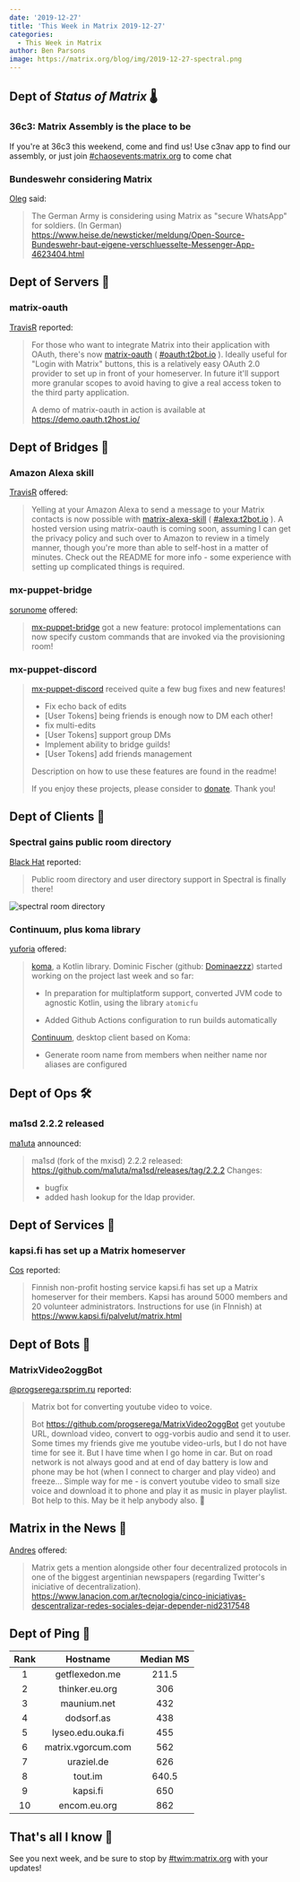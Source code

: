 ```yaml
---
date: '2019-12-27'
title: 'This Week in Matrix 2019-12-27'
categories:
  - This Week in Matrix
author: Ben Parsons
image: https://matrix.org/blog/img/2019-12-27-spectral.png
---
```


## Dept of *Status of Matrix* 🌡

### 36c3: Matrix Assembly is the place to be

If you're at 36c3 this weekend, come and find us! Use c3nav app to find our assembly, or just join [#chaosevents:matrix.org](https://matrix.to/#/#chaosevents:matrix.org) to come chat

### Bundeswehr considering Matrix

[Oleg](https://matrix.to/#/@oleg:fiksel.info) said:

> The German Army is considering using Matrix as "secure WhatsApp" for soldiers.
> (In German)
> <https://www.heise.de/newsticker/meldung/Open-Source-Bundeswehr-baut-eigene-verschluesselte-Messenger-App-4623404.html>

## Dept of Servers 🏢

### matrix-oauth

[TravisR](https://github.com/turt2live) reported:

> For those who want to integrate Matrix into their application with OAuth, there's now [matrix-oauth](https://github.com/turt2live/matrix-oauth) ( [#oauth:t2bot.io](https://matrix.to/#/#oauth:t2bot.io) ). Ideally useful for "Login with Matrix" buttons, this is a relatively easy OAuth 2.0 provider to set up in front of your homeserver. In future it'll support more granular scopes to avoid having to give a real access token to the third party application.
>
> A demo of matrix-oauth in action is available at <https://demo.oauth.t2host.io/>

## Dept of Bridges 🌉

### Amazon Alexa skill

[TravisR](https://github.com/turt2live) offered:

> Yelling at your Amazon Alexa to send a message to your Matrix contacts is now possible with [matrix-alexa-skill](https://github.com/turt2live/matrix-alexa-skill) ( [#alexa:t2bot.io](https://matrix.to/#/#alexa:t2bot.io) ). A hosted version using matrix-oauth is coming soon, assuming I can get the privacy policy and such over to Amazon to review in a timely manner, though you're more than able to self-host in a matter of minutes. Check out the README for more info - some experience with setting up complicated things is required.

### mx-puppet-bridge

[sorunome](https://matrix.to/#/@sorunome:sorunome.de) offered:

> [mx-puppet-bridge](https://github.com/Sorunome/mx-puppet-bridge) got a new feature: protocol implementations can now specify custom commands that are invoked via the provisioning room!

### mx-puppet-discord

> [mx-puppet-discord](https://github.com/Sorunome/mx-puppet-bridge) received quite a few bug fixes and new features!
>
> - Fix echo back of edits
> - [User Tokens] being friends is enough now to DM each other!
> - fix multi-edits
> - [User Tokens] support group DMs
> - Implement ability to bridge guilds!
> - [User Tokens] add friends management
>
> Description on how to use these features are found in the readme!
>
> If you enjoy these projects, please consider to [donate](https://liberapay.com/Sorunome). Thank you!

## Dept of Clients 📱

### Spectral gains public room directory

[Black Hat](https://matrix.to/#/@bhat:encom.eu.org) reported:

> Public room directory and user directory support in Spectral is finally there!

![spectral room directory](/blog/img/2019-12-27-spectral.png)

### Continuum, plus koma library

[yuforia](https://matrix.to/#/@uforia:matrix.org) offered:

> [koma](https://github.com/koma-im/koma-library), a Kotlin library. Dominic Fischer (github: [Dominaezzz](https://github.com/Dominaezzz)) started working on the project last week and so far:
>
> * In preparation for multiplatform support, converted JVM code to agnostic Kotlin, using the library `atomicfu`
>
> * Added Github Actions configuration to run builds automatically 
>
> [Continuum](https://github.com/koma-im/continuum-desktop), desktop client based on Koma:
>
> * Generate room name from members when neither name nor aliases are configured

## Dept of Ops 🛠

### ma1sd 2.2.2 released

[ma1uta](https://matrix.to/#/@ma1uta:ru-matrix.org) announced:

> ma1sd (fork of the mxisd) 2.2.2 released: <https://github.com/ma1uta/ma1sd/releases/tag/2.2.2>
> Changes:
> * bugfix
> * added hash lookup for the ldap provider.

## Dept of Services 🚀

### kapsi.fi has set up a Matrix homeserver

[Cos](https://matrix.to/#/@cos:hacklab.fi) reported:

> Finnish non-profit hosting service kapsi.fi has set up a Matrix homeserver for their members. Kapsi has around 5000 members and 20 volunteer administrators. Instructions for use (in FInnish) at <https://www.kapsi.fi/palvelut/matrix.html>

## Dept of Bots 🤖

### MatrixVideo2oggBot

[@progserega:rsprim.ru](https://matrix.to/#/@progserega:rsprim.ru) reported:

> Matrix bot for converting youtube video to voice.
>
> Bot <https://github.com/progserega/MatrixVideo2oggBot> get youtube URL, download video, convert to ogg-vorbis audio and send it to user.
> Some times my friends give me youtube video-urls, but I do not have time for see it. But I have time when I go home in car. But on road network is not always good and  at end of day battery is low and phone may be hot (when I connect to charger and play video) and freeze...
> Simple way for me - is convert youtube video to small size voice and download it to phone and play it as music in player playlist. Bot help to this.
> May be it help anybody also. 🙂

## Matrix in the News 📰

[Andres](https://matrix.to/#/@AndresCuccaro:matrix.org) offered:

> Matrix gets a mention alongside other four decentralized protocols in one of the biggest argentinian newspapers (regarding Twitter's iniciative of decentralization). <https://www.lanacion.com.ar/tecnologia/cinco-iniciativas-descentralizar-redes-sociales-dejar-depender-nid2317548>

## Dept of Ping 🏓

|Rank|Hostname|Median MS|
|:---:|:---:|:---:|
|1|getflexedon.me|211.5|
|2|thinker.eu.org|306|
|3|maunium.net|432|
|4|dodsorf.as|438|
|5|lyseo.edu.ouka.fi|455|
|6|matrix.vgorcum.com|562|
|7|uraziel.de|626|
|8|tout.im|640.5|
|9|kapsi.fi|650|
|10|encom.eu.org|862|

## That's all I know 🏁

See you next week, and be sure to stop by [#twim:matrix.org] with your updates!

[#TWIM:matrix.org]: <https://matrix.to/#/#TWIM:matrix.org>
